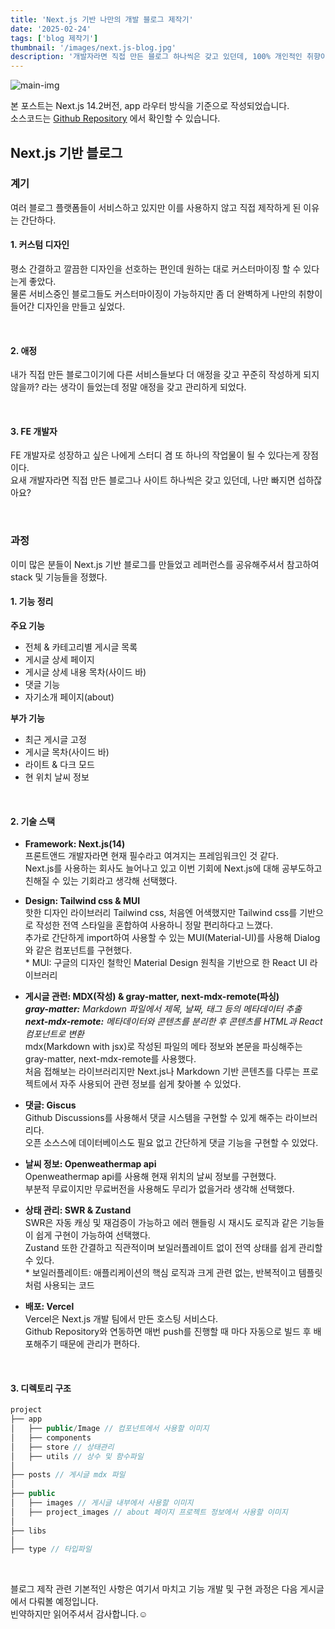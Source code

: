 ```yaml
---
title: 'Next.js 기반 나만의 개발 블로그 제작기'
date: '2025-02-24'
tags: ['blog 제작기']
thumbnail: '/images/next.js-blog.jpg'
description: '개발자라면 직접 만든 블로그 하나씩은 갖고 있던데, 100% 개인적인 취향이 반영된 블로그 만들기'
---
```


<img src="/images/next.js-blog.jpg" alt="main-img" className="rounded-xl" />
<br />

<p className="text-info">본 포스트는 Next.js 14.2버전, app 라우터 방식을 기준으로 작성되었습니다.<br/>소스코드는 <a className="text-info-link" href="https://github.com/100JM/100log" target="_blank">Github Repository</a> 에서 확인할 수 있습니다.</p>

## Next.js 기반 블로그

### 계기

여러 블로그 플랫폼들이 서비스하고 있지만 이를 사용하지 않고 직접 제작하게 된 이유는 간단하다.
<br />

#### 1. 커스텀 디자인
<p style={{marginTop: "8px"}}>평소 간결하고 깔끔한 디자인을 선호하는 편인데 원하는 대로 커스터마이징 할 수 있다는게 좋았다.<br /> 물론 서비스중인 블로그들도 커스터마이징이 가능하지만 좀 더 완벽하게 나만의 취향이 들어간 디자인을 만들고 싶었다.</p>
<br />

#### 2. 애정
<p style={{marginTop: "8px"}}>내가 직접 만든 블로그이기에 다른 서비스들보다 더 애정을 갖고 꾸준히 작성하게 되지 않을까? 라는 생각이 들었는데 정말 애정을 갖고 관리하게 되었다.</p>
<br />

#### 3. FE 개발자
<p style={{marginTop: "8px"}}>FE 개발자로 성장하고 싶은 나에게 스터디 겸 또 하나의 작업물이 될 수 있다는게 장점이다.<br /> 요새 개발자라면 직접 만든 블로그나 사이트 하나씩은 갖고 있던데, 나만 빠지면 섭하잖아요?</p>
<br />

### 과정

이미 많은 분들이 Next.js 기반 블로그를 만들었고 레퍼런스를 공유해주셔서 참고하여 stack 및 기능들을 정했다.
<br />

#### 1. 기능 정리

**주요 기능**
- 전체 & 카테고리별 게시글 목록
- 게시글 상세 페이지
- 게시글 상세 내용 목차(사이드 바)
- 댓글 기능
- 자기소개 페이지(about)

**부가 기능**
- 최근 게시글 고정
- 게시글 목차(사이드 바)
- 라이트 & 다크 모드
- 현 위치 날씨 정보
<br />

#### 2. 기술 스택

- **Framework: <span className="text-info-color">Next.js(14)</span>**<br />
프론트앤드 개발자라면 현재 필수라고 여겨지는 프레임워크인 것 같다.<br />
Next.js를 사용하는 회사도 늘어나고 있고 이번 기회에 Next.js에 대해 공부도하고 친해질 수 있는 기회라고 생각해 선택했다.

- **Design: <span className="text-info-color">Tailwind css & MUI</span>**<br/>
핫한 디자인 라이브러리 Tailwind css, 처음엔 어색했지만 Tailwind css를 기반으로 작성한 전역 스타일을 혼합하여 사용하니 정말 편리하다고 느꼈다.<br />
추가로 간단하게 import하여 사용할 수 있는 MUI(Material-UI)를 사용해 Dialog와 같은 컴포넌트를 구현했다.<br />
<span className="semi-info">* MUI: 구글의 디자인 철학인 Material Design 원칙을 기반으로 한 React UI 라이브러리</span>

- **게시글 관련: <span className="text-info-color">MDX(작성) & gray-matter, next-mdx-remote(파싱)</span>**<br />
_**gray-matter:** Markdown 파일에서 제목, 날짜, 태그 등의 메타데이터 추출_<br />
_**next-mdx-remote:** 메타데이터와 콘텐츠를 분리한 후 콘텐츠를 HTML과 React 컴포넌트로 변환_<br />
mdx(Markdown with jsx)로 작성된 파일의 메타 정보와 본문을 파싱해주는 gray-matter, next-mdx-remote를 사용했다.<br />
처음 접해보는 라이브러리지만 Next.js나 Markdown 기반 콘텐츠를 다루는 프로젝트에서 자주 사용되어 관련 정보를 쉽게 찾아볼 수 있었다.<br />

- **댓글: <span className="text-info-color">Giscus</span>**<br />
Github Discussions를 사용해서 댓글 시스템을 구현할 수 있게 해주는 라이브러리다.<br />
오픈 소스스에 데이터베이스도 필요 없고 간단하게 댓글 기능을 구현할 수 있었다.  

- **날씨 정보: <span className="text-info-color">Openweathermap api</span>**<br />
Openweathermap api를 사용해 현재 위치의 날씨 정보를 구현했다.<br />
부분적 무료이지만 무료버전을 사용해도 무리가 없을거라 생각해 선택했다.

- **상태 관리: <span className="text-info-color">SWR & Zustand</span>**<br />
SWR은 자동 캐싱 및 재검증이 가능하고 에러 핸들링 시 재시도 로직과 같은 기능들이 쉽게 구현이 가능하여 선택했다.<br />
Zustand 또한 간결하고 직관적이며 보일러플레이트 없이 전역 상태를 쉽게 관리할 수 있다.<br />
<span className="semi-info">* 보일러플레이트: 애플리케이션의 핵심 로직과 크게 관련 없는, 반복적이고 템플릿처럼 사용되는 코드</span>

- **배포: <span className="text-info-color">Vercel</span>**<br />
Vercel은 Next.js 개발 팀에서 만든 호스팅 서비스다.<br />
Github Repository와 연동하면 매번 push를 진행할 때 마다 자동으로 빌드 후 배포해주기 때문에 관리가 편하다.
<br />

#### 3. 디렉토리 구조

```csharp
project
├── app
│   ├── public/Image // 컴포넌트에서 사용할 이미지
│   ├── components
│   ├── store // 상태관리
│   ├── utils // 상수 및 함수파일
│
├── posts // 게시글 mdx 파일
│
├── public
│   ├── images // 게시글 내부에서 사용할 이미지
│   ├── project_images // about 페이지 프로젝트 정보에서 사용할 이미지
│
├── libs
│
├── type // 타입파일
```
<br />

블로그 제작 관련 기본적인 사항은 여기서 마치고 기능 개발 및 구현 과정은 다음 게시글에서 다뤄볼 예정입니다.<br />
빈약하지만 읽어주셔서 감사합니다.☺️